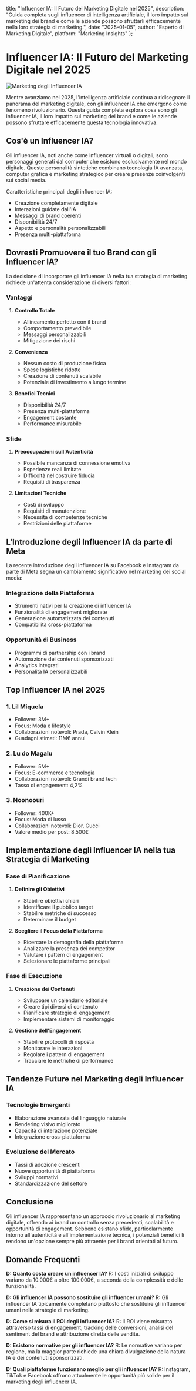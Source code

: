   title: "Influencer IA: Il Futuro del Marketing Digitale nel 2025",
  description: "Guida completa sugli influencer di intelligenza artificiale, il loro impatto sul marketing dei brand e come le aziende possono sfruttarli efficacemente nella loro strategia di marketing.",
  date: "2025-01-05",
  author: "Esperto di Marketing Digitale",
  platform: "Marketing Insights"
};

# Influencer IA: Il Futuro del Marketing Digitale nel 2025

![Marketing degli Influencer IA](/images/blog-posts/ai-influencer-2025.jpeg)

Mentre avanziamo nel 2025, l'intelligenza artificiale continua a ridisegnare il panorama del marketing digitale, con gli influencer IA che emergono come fenomeno rivoluzionario. Questa guida completa esplora cosa sono gli influencer IA, il loro impatto sul marketing dei brand e come le aziende possono sfruttare efficacemente questa tecnologia innovativa.

## Cos'è un Influencer IA?

Gli influencer IA, noti anche come influencer virtuali o digitali, sono personaggi generati dal computer che esistono esclusivamente nel mondo digitale. Queste personalità sintetiche combinano tecnologia IA avanzata, computer grafica e marketing strategico per creare presenze coinvolgenti sui social media.

Caratteristiche principali degli influencer IA:
- Creazione completamente digitale
- Interazioni guidate dall'IA
- Messaggi di brand coerenti
- Disponibilità 24/7
- Aspetto e personalità personalizzabili
- Presenza multi-piattaforma

## Dovresti Promuovere il tuo Brand con gli Influencer IA?

La decisione di incorporare gli influencer IA nella tua strategia di marketing richiede un'attenta considerazione di diversi fattori:

### Vantaggi

1. **Controllo Totale**
   - Allineamento perfetto con il brand
   - Comportamento prevedibile
   - Messaggi personalizzabili
   - Mitigazione dei rischi

2. **Convenienza**
   - Nessun costo di produzione fisica
   - Spese logistiche ridotte
   - Creazione di contenuti scalabile
   - Potenziale di investimento a lungo termine

3. **Benefici Tecnici**
   - Disponibilità 24/7
   - Presenza multi-piattaforma
   - Engagement costante
   - Performance misurabile

### Sfide

1. **Preoccupazioni sull'Autenticità**
   - Possibile mancanza di connessione emotiva
   - Esperienze reali limitate
   - Difficoltà nel costruire fiducia
   - Requisiti di trasparenza

2. **Limitazioni Tecniche**
   - Costi di sviluppo
   - Requisiti di manutenzione
   - Necessità di competenze tecniche
   - Restrizioni delle piattaforme

## L'Introduzione degli Influencer IA da parte di Meta

La recente introduzione degli influencer IA su Facebook e Instagram da parte di Meta segna un cambiamento significativo nel marketing dei social media:

### Integrazione della Piattaforma
- Strumenti nativi per la creazione di influencer IA
- Funzionalità di engagement migliorate
- Generazione automatizzata dei contenuti
- Compatibilità cross-piattaforma

### Opportunità di Business
- Programmi di partnership con i brand
- Automazione dei contenuti sponsorizzati
- Analytics integrati
- Personalità IA personalizzabili

## Top Influencer IA nel 2025

### 1. Lil Miquela
- Follower: 3M+
- Focus: Moda e lifestyle
- Collaborazioni notevoli: Prada, Calvin Klein
- Guadagni stimati: 11M€ annui

### 2. Lu do Magalu
- Follower: 5M+
- Focus: E-commerce e tecnologia
- Collaborazioni notevoli: Grandi brand tech
- Tasso di engagement: 4,2%

### 3. Noonoouri
- Follower: 400K+
- Focus: Moda di lusso
- Collaborazioni notevoli: Dior, Gucci
- Valore medio per post: 8.500€

## Implementazione degli Influencer IA nella tua Strategia di Marketing

### Fase di Pianificazione
1. **Definire gli Obiettivi**
   - Stabilire obiettivi chiari
   - Identificare il pubblico target
   - Stabilire metriche di successo
   - Determinare il budget

2. **Scegliere il Focus della Piattaforma**
   - Ricercare la demografia della piattaforma
   - Analizzare la presenza dei competitor
   - Valutare i pattern di engagement
   - Selezionare le piattaforme principali

### Fase di Esecuzione
1. **Creazione dei Contenuti**
   - Sviluppare un calendario editoriale
   - Creare tipi diversi di contenuto
   - Pianificare strategie di engagement
   - Implementare sistemi di monitoraggio

2. **Gestione dell'Engagement**
   - Stabilire protocolli di risposta
   - Monitorare le interazioni
   - Regolare i pattern di engagement
   - Tracciare le metriche di performance

## Tendenze Future nel Marketing degli Influencer IA

### Tecnologie Emergenti
- Elaborazione avanzata del linguaggio naturale
- Rendering visivo migliorato
- Capacità di interazione potenziate
- Integrazione cross-piattaforma

### Evoluzione del Mercato
- Tassi di adozione crescenti
- Nuove opportunità di piattaforma
- Sviluppi normativi
- Standardizzazione del settore

## Conclusione

Gli influencer IA rappresentano un approccio rivoluzionario al marketing digitale, offrendo ai brand un controllo senza precedenti, scalabilità e opportunità di engagement. Sebbene esistano sfide, particolarmente intorno all'autenticità e all'implementazione tecnica, i potenziali benefici li rendono un'opzione sempre più attraente per i brand orientati al futuro.

## Domande Frequenti

**D: Quanto costa creare un influencer IA?**
R: I costi iniziali di sviluppo variano da 10.000€ a oltre 100.000€, a seconda della complessità e delle funzionalità.

**D: Gli influencer IA possono sostituire gli influencer umani?**
R: Gli influencer IA tipicamente completano piuttosto che sostituire gli influencer umani nelle strategie di marketing.

**D: Come si misura il ROI degli influencer IA?**
R: Il ROI viene misurato attraverso tassi di engagement, tracking delle conversioni, analisi del sentiment del brand e attribuzione diretta delle vendite.

**D: Esistono normative per gli influencer IA?**
R: Le normative variano per regione, ma la maggior parte richiede una chiara divulgazione della natura IA e dei contenuti sponsorizzati.

**D: Quali piattaforme funzionano meglio per gli influencer IA?**
R: Instagram, TikTok e Facebook offrono attualmente le opportunità più solide per il marketing degli influencer IA.